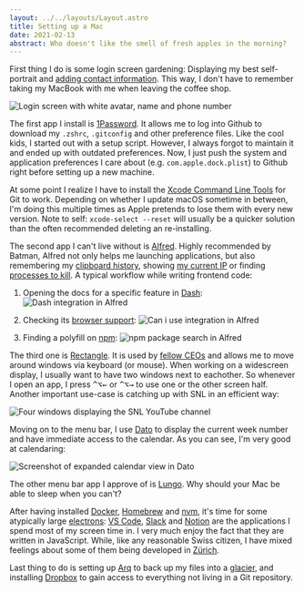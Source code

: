 ```yaml
---
layout: ../../layouts/Layout.astro
title: Setting up a Mac
date: 2021-02-13
abstract: Who doesn't like the smell of fresh apples in the morning?
---
```



First thing I do is some login screen gardening: Displaying my best self-portrait and [adding contact information](https://support.apple.com/en-bn/guide/mac-help/mh35890/mac). This way, I don't have to remember taking my MacBook with me when leaving the coffee shop.

<img src={login} alt="Login screen with white avatar, name and phone number" />

The first app I install is [1Password](https://1password.com). It allows me to log into Github to download my `.zshrc`, `.gitconfig` and other preference files. Like the cool kids, I started out with a setup script. However, I always forgot to maintain it and ended up with outdated preferences. Now, I just push the system and application preferences I care about (e.g. `com.apple.dock.plist`) to Github right before setting up a new machine.

At some point I realize I have to install the [Xcode Command Line Tools](https://developer.apple.com/xcode/features/#:~:text=Command%20Line%20Tools) for Git to work. Depending on whether I update macOS sometime in between, I'm doing this multiple times as Apple pretends to lose them with every new version. Note to self: `xcode-select --reset` will usually be a quicker solution than the often recommended deleting an re-installing.

The second app I can't live without is [Alfred](https://www.alfredapp.com). Highly recommended by Batman, Alfred not only helps me launching applications, but also remembering my [clipboard history](https://www.alfredapp.com/help/features/clipboard/), showing [my current IP](https://github.com/jeppestaerk/alfred-show-network-info) or finding [processes to kill](https://github.com/SamVerschueren/alfred-fkill). A typical workflow while writing frontend code:

1. Opening the docs for a specific feature in [Dash](https://kapeli.com/dash): <img src={alfredDash} alt="Dash integration in Alfred" />

2. Checking its [browser support](https://github.com/willfarrell/alfred-caniuse-workflow): <img src={alfredCaniuse} alt="Can i use integration in Alfred" />

3. Finding a polyfill on [npm](https://github.com/sindresorhus/alfred-npms): <img src={alfredNpm} alt="npm package search in Alfred" />

The third one is [Rectangle](https://rectangleapp.com). It is used by [fellow CEOs](https://github.com/rxhanson/Rectangle/commits/master?before=57ac4a51bbb3cd0250f6bbf1d0e23573a2e6dd80+35&branch=master) and allows me to move around windows via keyboard (or mouse). When working on a widescreen display, I usually want to have two windows next to eachother. So whenever I open an app, I press <kbd>^⌥←</kbd> or <kbd>^⌥→</kbd> to use one or the other screen half. Another important use-case is catching up with SNL in an efficient way:

<img src={snl} alt="Four windows displaying the SNL YouTube channel" />

Moving on to the menu bar, I use [Dato](https://sindresorhus.com/dato) to display the current week number and have immediate access to the calendar. As you can see, I'm very good at calendaring:

<img src={dato} alt="Screenshot of expanded calendar view in Dato" />

The other menu bar app I approve of is [Lungo](https://sindresorhus.com/lungo). Why should your Mac be able to sleep when you can't?

After having installed [Docker](https://www.docker.com), [Homebrew](https://brew.sh) and [nvm](https://github.com/nvm-sh/nvm), it's time for some atypically large [electrons](https://www.electronjs.org): [VS Code](https://code.visualstudio.com), [Slack](https://slack.com) and [Notion](https://www.notion.so) are the applications I spend most of my screen time in. I very much enjoy the fact that they are written in JavaScript. While, like any reasonable Swiss citizen, I have mixed feelings about some of them being developed in [Zürich](https://channel9.msdn.com/Events/TechDays/TechDays16Baden/Keynote-1-Visual-Studio-Code-made-in-Switzerland).

Last thing to do is setting up [Arq](https://www.arqbackup.com) to back up my files into a [glacier](https://aws.amazon.com/glacier/), and installing [Dropbox](https://www.dropbox.com) to gain access to everything not living in a Git repository.
